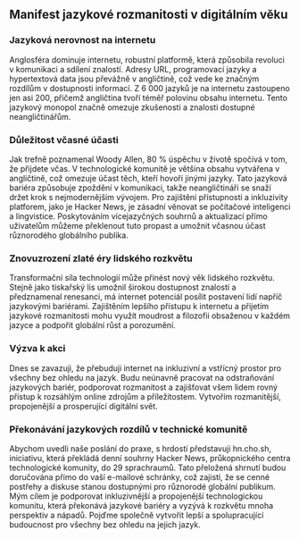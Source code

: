 
<Steps>

## Manifest jazykové rozmanitosti v digitálním věku

### Jazyková nerovnost na internetu

Anglosféra dominuje internetu, robustní platformě, která způsobila revoluci v komunikaci a sdílení znalostí. Adresy URL, programovací jazyky a hypertextová data jsou převážně v angličtině, což vede ke značným rozdílům v dostupnosti informací. Z 6 000 jazyků je na internetu zastoupeno jen asi 200, přičemž angličtina tvoří téměř polovinu obsahu internetu. Tento jazykový monopol značně omezuje zkušenosti a znalosti dostupné neangličtinářům.

### Důležitost včasné účasti

Jak trefně poznamenal Woody Allen, 80 % úspěchu v životě spočívá v tom, že přijdete včas. V technologické komunitě je většina obsahu vytvářena v angličtině, což omezuje účast těch, kteří hovoří jinými jazyky. Tato jazyková bariéra způsobuje zpoždění v komunikaci, takže neangličtináři se snaží držet krok s nejmodernějším vývojem. Pro zajištění přístupnosti a inkluzivity platforem, jako je Hacker News, je zásadní věnovat se počítačové inteligenci a lingvistice. Poskytováním vícejazyčných souhrnů a aktualizací přímo uživatelům můžeme překlenout tuto propast a umožnit včasnou účast různorodého globálního publika.

### Znovuzrození zlaté éry lidského rozkvětu

Transformační síla technologií může přinést nový věk lidského rozkvětu. Stejně jako tiskařský lis umožnil širokou dostupnost znalostí a předznamenal renesanci, má internet potenciál posílit postavení lidí napříč jazykovými bariérami. Zajištěním lepšího přístupu k internetu a přijetím jazykové rozmanitosti mohu využít moudrost a filozofii obsaženou v každém jazyce a podpořit globální růst a porozumění.

### Výzva k akci

Dnes se zavazuji, že přebuduji internet na inkluzivní a vstřícný prostor pro všechny bez ohledu na jazyk. Budu neúnavně pracovat na odstraňování jazykových bariér, podporovat rozmanitost a zajišťovat všem lidem rovný přístup k rozsáhlým online zdrojům a příležitostem. Vytvořím rozmanitější, propojenější a prosperující digitální svět.

### Překonávání jazykových rozdílů v technické komunitě

Abychom uvedli naše poslání do praxe, s hrdostí představuji hn.cho.sh, iniciativu, která překládá denní souhrny Hacker News, průkopnického centra technologické komunity, do 29 sprachraumů. Tato přeložená shrnutí budou doručována přímo do vaší e-mailové schránky, což zajistí, že se cenné postřehy a diskuse stanou dostupnými pro různorodé globální publikum. Mým cílem je podporovat inkluzivnější a propojenější technologickou komunitu, která překonává jazykové bariéry a vyzývá k rozkvětu mnoha perspektiv a nápadů. Pojďme společně vytvořit lepší a spolupracující budoucnost pro všechny bez ohledu na jejich jazyk.

</Steps>
